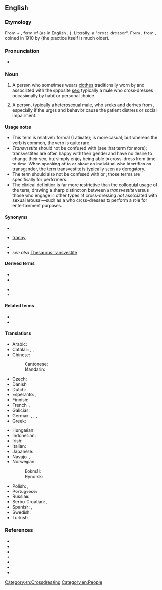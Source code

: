 ==English==
{{wikipedia}}

===Etymology===
From {{bor|en|la|trans}} + {{m|la|vestite}}, form of {{m|la|vestiō||I clothe, I dress}} (as in English {{m|en|vestment}}, {{m|en|vest}}). Literally, a "cross-dresser". From {{m|en|transvestitism}}, from {{bor|en|de|Transvestitismus}}, coined in 1910 by {{w|Magnus Hirschfeld}} (the practice itself is much older).

===Pronunciation===
* {{IPA|en|/tɹænzˈvɛstaɪt/}}

===Noun===
{{en-noun}}

# A person who sometimes wears [[clothes]] traditionally worn by and associated with the opposite [[sex]]; typically a male who cross-dresses occasionally by habit or personal choice.
# {{lb|en|clinical psychology|psychiatry|pathology}} A person, typically a heterosexual male, who {{l|en|compulsively}} seeks and derives {{l|en|paraphilic}} {{l|en|sexual}} {{l|en|arousal}} from {{l|en|cross-dressing}}, especially if the urges and behavior cause the patient distress or social impairment.

====Usage notes====
* This term is relatively formal (Latinate); {{m|en|cross-dresser}} is more casual, but whereas the verb {{m|en|cross-dress}} is common, the verb {{m|en|transvest}} is quite rare.
* ''Transvestite'' should not be confused with {{m|en|transgender}} (see that term for more); transvestites are often happy with their gender and have no desire to change their sex, but simply enjoy being able to cross-dress from time to time. When speaking of to or about an individual who identifies as transgender, the term transvestite is typically seen as derogatory.
* The term should also not be confused with {{m|en|drag queen||person who performs femininity}} or {{m|en|drag king||person who performs masculinity}}; those terms are specifically for performers.
* The clinical definition is far more restrictive than the colloquial usage of the term, drawing a sharp distinction between a ''transvestite'' versus those who engage in other types of cross-dressing ''not'' associated with sexual arousal—such as a {{m|en|drag queen}} who cross-dresses to perform a role for entertainment purposes.

====Synonyms====
* {{l|en|cross-dresser}}
* {{qualifier|pejorative}} [[tranny]]
* {{l|en|TV}}
* ''see also'' [[Thesaurus:transvestite]]

====Derived terms====
{{der-top}}
* {{l|en|transvestic fetishism}}
* {{l|en|transvestic}}
{{der-mid}}
* {{l|en|transvestism}}
* {{l|en|transvestitism}}
{{der-bottom}}

====Related terms====
* {{l|en|transgender}}
* {{l|en|transsexual}}

====Translations====
{{trans-top-also|cross-dresser|cross-dresser}}
* Arabic: {{t+check|ar|خول}}
* Catalan: {{t+|ca|transvestit|m}}, {{t+|ca|transvestida|f}}, {{t+|ca|travestí|m|f}}
* Chinese:
*: Cantonese: {{t|yue|契第|tr=kai3 dai6}}
*: Mandarin: {{t|cmn|異裝癖者}}
* Czech: {{t|cs|transvestita|m}}
* Danish: {{t|da|transvestit|c}}
* Dutch: {{t+|nl|travestiet|m}}
* Esperanto: {{t|eo|transvestulo}}, {{t|eo|transvestulino}} {{q|female}}
* Finnish: {{t+|fi|transvestiitti}}
* French: {{t+|fr|travesti|m}}, {{t+|fr|travelo|m}}
* Galician: {{t|gl|travestí|m|f}}
* German: {{t+|de|Transvestit|m}}, {{t+|de|Transvestitin|f}}, {{t+|de|Transe|f}}, {{t|de|Transi|m}}
* Greek: {{t+|el|τραβεστί|m|f}}
{{trans-mid}}
* Hungarian: {{t|hu|transzvesztita}}
* Indonesian: {{t+|id|banci}}
* Irish: {{t|ga|trasfheisteoir|m}}
* Italian: {{t+|it|travestito|m}}
* Japanese: {{t|ja|異性装者|tr=いせいそうしゃ, iseisōsha}}
* Navajo: {{t|nv|háádadiitʼįįhígíí}}, {{t|nv|łaʼinidílnééh}}
* Norwegian:
*: Bokmål: {{t|no|transvestitt|m}}
*: Nynorsk: {{t|nn|transvestitt|m}}
* Polish: {{t|pl|transwestyta|m}}, {{t|pl|transwestytka|f}}
* Portuguese: {{t+|pt|travesti|m|f}}
* Russian: {{t+|ru|трансвести́т|m}}
* Serbo-Croatian: {{t|sh|трансвестит|m|sc=Cyrl}}, {{t|sh|transvestit|m}}
* Spanish: {{t+|es|travesti|m|f}}, {{t+|es|transformista|m|f}} {{q|Venezuela}}
* Swedish: {{t+|sv|transvestit|c}}
* Turkish: {{t+|tr|travesti}}
{{trans-bottom}}

===References===
* {{cite book |title=Clinical Sexuality: A Manual for the Physician and the Professions|edition=Third|publisher=J.B. Lippincott Company|location=Philadelphia, PA|year=1974|isbn=0-397-50329-6|author=Oliven, John F., M.D.}}
* {{cite book |title=Diagnostic and statistical manual of mental disorders (DSM-III)|edition=Third|publisher=American Psychiatric Publishing, Inc. |location=Washington, DC|year=1980|isbn=978-0521315289|author=American Psychiatric Association}}
* {{cite book |title=Diagnostic and statistical manual of mental disorders (DSM-III-R)|edition=Third Revised|publisher=American Psychiatric Publishing, Inc. |location=Washington, DC|year=1987|isbn=0-89042-019-X|author=American Psychiatric Association}}
* {{cite book |title=The ICD-10 Classification of Mental and Behavioural Disorders: Clinical Descriptions and Diagnostic Guidelines|publisher=World Health Organization|location=Geneva, Switzerland|year=1992|isbn=92-4-154422-8|author=World Health Organization}}
* {{cite book |title=Diagnostic and statistical manual of mental disorders (DSM-IV)|edition=Fourth |publisher=American Psychiatric Publishing, Inc. |location=Washington, DC|year=1994|isbn=0-89042-061-0|author=American Psychiatric Association}}
* {{cite book |title=Diagnostic and statistical manual of mental disorders (DSM-IV-TR) |edition=Fourth Text Revision|publisher=American Psychiatric Publishing, Inc.|location=Arlington, VA|year=2000|isbn=978-0-89042-025-6|author=American Psychiatric Association}}
* {{cite book |title=Diagnostic and statistical manual of mental disorders (DSM-5) |edition=Fifth|publisher=American Psychiatric Publishing, Inc.|location=Arlington, VA|year=2013|isbn=978-0-89042-554-1|author=American Psychiatric Association}}

[[Category:en:Crossdressing]]
[[Category:en:People]]